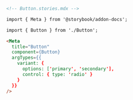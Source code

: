 ```md
<!-- Button.stories.mdx -->

import { Meta } from '@storybook/addon-docs';

import { Button } from './Button';

<Meta
  title="Button"
  component={Button}
  argTypes={{
    variant: {
      options: ['primary', 'secondary'],
      control: { type: 'radio' }
    }
  }}
/>
```